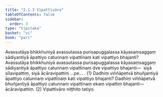 ```yaml
---
title: "2.1.3 Vipattivāra"
tableOfContents: false
sidebar:
  order: 3
type: "tipitaka"
basket: "vi"
book: "pari"
---
```



<DynamicBreadcrumb />

<Division number="241" book="pari" e="ch" v="5" p="141">

<Paragraph number="991" book="pari">
Avassutāya bhikkhuniyā avassutassa purisapuggalassa kāyasaṃsaggaṃ sādiyantiyā āpattiyo catunnaṃ vipattīnaṃ kati vipattiyo bhajanti? Avassutāya bhikkhuniyā avassutassa purisapuggalassa kāyasaṃsaggaṃ sādiyantiyā āpattiyo catunnaṃ vipattīnaṃ dve vipattiyo bhajanti—  siyā sīlavipattiṃ, siyā ācāravipattiṃ …pe… . (1)
</Paragraph>

<Paragraph number="992" book="pari">
Dadhiṃ viññāpetvā bhuñjantiyā āpattiyo catunnaṃ vipattīnaṃ kati vipattiyo bhajanti? Dadhiṃ viññāpetvā bhuñjantiyā āpattiyo catunnaṃ vipattīnaṃ ekaṃ vipattiṃ bhajanti—  ācāravipattiṃ. (2)

</Paragraph>
</Division>

<Paragraph number="993" type="center" book="pari">
Vipattivāro niṭṭhito tatiyo.
</Paragraph>
